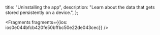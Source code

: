   title: "Uninstalling the app",
  description: "Learn about the data that gets stored persistently on a device.",
};






<Fragments fragments={{ios: ios0e044bfcb420fe50bffbc50e22de043cec}} />
